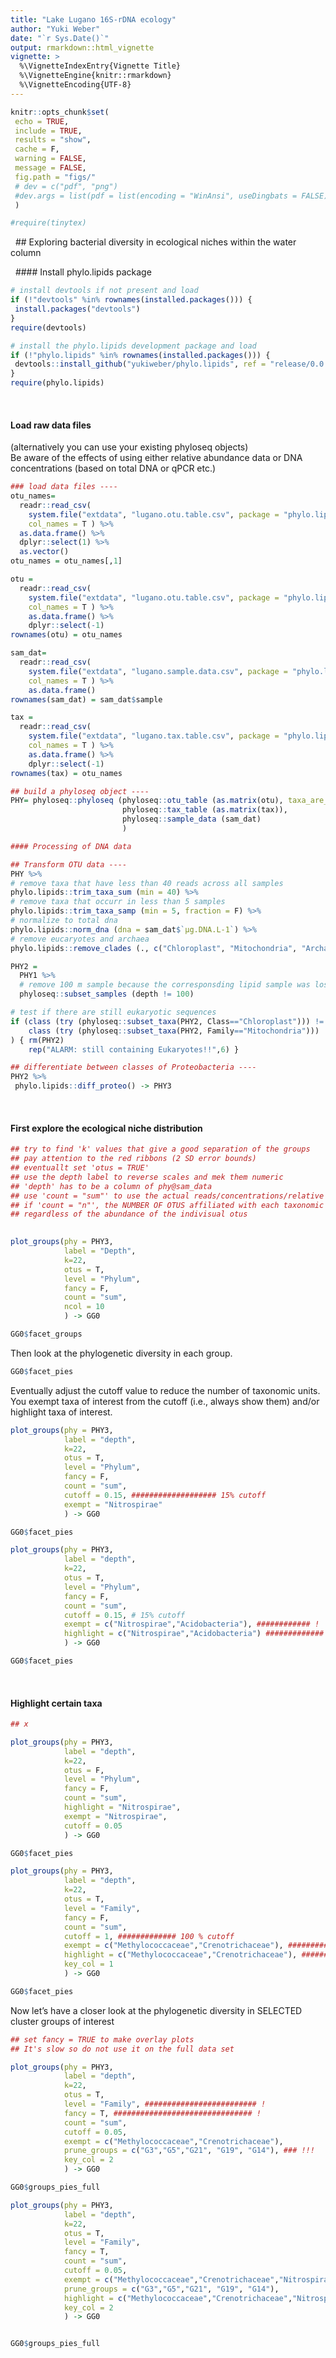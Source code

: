 ```yaml
---
title: "Lake Lugano 16S-rDNA ecology"
author: "Yuki Weber"
date: "`r Sys.Date()`"
output: rmarkdown::html_vignette
vignette: >
  %\VignetteIndexEntry{Vignette Title}
  %\VignetteEngine{knitr::rmarkdown}
  %\VignetteEncoding{UTF-8}
---
```



```r
knitr::opts_chunk$set(
 echo = TRUE,
 include = TRUE,
 results = "show",
 cache = F,
 warning = FALSE,
 message = FALSE,
 fig.path = "figs/"
 # dev = c("pdf", "png")
 #dev.args = list(pdf = list(encoding = "WinAnsi", useDingbats = FALSE))
 )

#require(tinytex)
```
&nbsp;
## Exploring bacterial diversity in ecological niches within the water column

&nbsp;
#### Install phylo.lipids package
```r
# install devtools if not present and load
if (!"devtools" %in% rownames(installed.packages())) {
 install.packages("devtools")
}
require(devtools)

# install the phylo.lipids development package and load 
if (!"phylo.lipids" %in% rownames(installed.packages())) {
 devtools::install_github("yukiweber/phylo.lipids", ref = "release/0.0.901", build_vignettes = T)
}
require(phylo.lipids)
```

&nbsp;

#### Load raw data files
(alternatively you can use your existing phyloseq objects)  
Be aware of the effects of using either relative abundance data or DNA concentrations 
(based on total DNA or qPCR etc.)

```r
### load data files ----
otu_names=
  readr::read_csv(
    system.file("extdata", "lugano.otu.table.csv", package = "phylo.lipids"),
    col_names = T ) %>% 
  as.data.frame() %>%
  dplyr::select(1) %>%
  as.vector() 
otu_names = otu_names[,1] 

otu =
  readr::read_csv(
    system.file("extdata", "lugano.otu.table.csv", package = "phylo.lipids"),
    col_names = T ) %>%
    as.data.frame() %>%
    dplyr::select(-1)
rownames(otu) = otu_names

sam_dat=
  readr::read_csv(
    system.file("extdata", "lugano.sample.data.csv", package = "phylo.lipids"),
    col_names = T ) %>% 
    as.data.frame()
rownames(sam_dat) = sam_dat$sample

tax = 
  readr::read_csv(
    system.file("extdata", "lugano.tax.table.csv", package = "phylo.lipids"),
    col_names = T ) %>%
    as.data.frame() %>%
    dplyr::select(-1)
rownames(tax) = otu_names

## build a phyloseq object ----
PHY= phyloseq::phyloseq (phyloseq::otu_table (as.matrix(otu), taxa_are_rows = TRUE),
                         phyloseq::tax_table (as.matrix(tax)),
                         phyloseq::sample_data (sam_dat)
                         )

#### Processing of DNA data

## Transform OTU data ----
PHY %>%
# remove taxa that have less than 40 reads across all samples
phylo.lipids::trim_taxa_sum (min = 40) %>% 
# remove taxa that occurr in less than 5 samples
phylo.lipids::trim_taxa_samp (min = 5, fraction = F) %>%
# normalize to total dna
phylo.lipids::norm_dna (dna = sam_dat$`µg.DNA.L-1`) %>%
# remove eucaryotes and archaea
phylo.lipids::remove_clades (., c("Chloroplast", "Mitochondria", "Archaea")) -> PHY1

PHY2 = 
  PHY1 %>%
  # remove 100 m sample because the corresponsding lipid sample was lost
  phyloseq::subset_samples (depth != 100)

# test if there are still eukaryotic sequences
if (class (try (phyloseq::subset_taxa(PHY2, Class=="Chloroplast"))) != "try-error" | 
    class (try (phyloseq::subset_taxa(PHY2, Family=="Mitochondria"))) != "try-error"
) { rm(PHY2)
    rep("ALARM: still containing Eukaryotes!!",6) }

## differentiate between classes of Proteobacteria ----
PHY2 %>%
 phylo.lipids::diff_proteo() -> PHY3
```

&nbsp;

#### First explore the ecological niche distribution
```r

## try to find 'k' values that give a good separation of the groups 
## pay attention to the red ribbons (2 SD error bounds)
## eventuallt set 'otus = TRUE'
## use the depth label to reverse scales and mek them numeric
## 'depth' has to be a column of phy@sam_data
## use 'count = "sum"' to use the actual reads/concentrations/relative abundance values
## if 'count = "n"', the NUMBER OF OTUS affiliated with each taxonomic group (e.g. Phylum) will be used,
## regardless of the abundance of the indivisual otus
 

plot_groups(phy = PHY3,
            label = "Depth",
            k=22,
            otus = T,
            level = "Phylum",
            fancy = F,
            count = "sum",
            ncol = 10
            ) -> GG0

GG0$facet_groups

```

Then look at the phylogenetic diversity in each group. 

```r
GG0$facet_pies
```

Eventually adjust the cutoff value to reduce the number of taxonomic units.  
You exempt taxa of interest from the cutoff (i.e., always show them) and/or highlight taxa of interest.

```r

plot_groups(phy = PHY3,
            label = "depth",
            k=22,
            otus = T,
            level = "Phylum",
            fancy = F,
            count = "sum",
            cutoff = 0.15, ################### 15% cutoff
            exempt = "Nitrospirae"
            ) -> GG0

GG0$facet_pies

plot_groups(phy = PHY3,
            label = "depth",
            k=22,
            otus = T,
            level = "Phylum",
            fancy = F,
            count = "sum",
            cutoff = 0.15, # 15% cutoff
            exempt = c("Nitrospirae","Acidobacteria"), ############ !
            highlight = c("Nitrospirae","Acidobacteria") ############# !
            ) -> GG0

GG0$facet_pies


```

&nbsp;

#### Highlight certain taxa
```r
## x

plot_groups(phy = PHY3,
            label = "depth",
            k=22,
            otus = F,
            level = "Phylum",
            fancy = F,
            count = "sum",
            highlight = "Nitrospirae",
            exempt = "Nitrospirae",
            cutoff = 0.05
            ) -> GG0

GG0$facet_pies

plot_groups(phy = PHY3,
            label = "depth",
            k=22,
            otus = T,
            level = "Family",
            fancy = F,
            count = "sum",
            cutoff = 1, ############# 100 % cutoff
            exempt = c("Methylococcaceae","Crenotrichaceae"), ############ !
            highlight = c("Methylococcaceae","Crenotrichaceae"), ############# !
            key_col = 1
            ) -> GG0

GG0$facet_pies

```


Now let's have a closer look at the phylogenetic diversity in SELECTED cluster groups of interest

```r

## set fancy = TRUE to make overlay plots
## It's slow so do not use it on the full data set

plot_groups(phy = PHY3,
            label = "depth",
            k=22,
            otus = T,
            level = "Family", ######################### !
            fancy = T, ############################### !
            count = "sum",
            cutoff = 0.05, 
            exempt = c("Methylococcaceae","Crenotrichaceae"),
            prune_groups = c("G3","G5","G21", "G19", "G14"), ### !!!
            key_col = 2
            ) -> GG0

GG0$groups_pies_full

plot_groups(phy = PHY3,
            label = "depth",
            k=22,
            otus = T,
            level = "Family",
            fancy = T,
            count = "sum",
            cutoff = 0.05, 
            exempt = c("Methylococcaceae","Crenotrichaceae","Nitrospirales Incertae Sedis"),
            prune_groups = c("G3","G5","G21", "G19", "G14"),
            highlight = c("Methylococcaceae","Crenotrichaceae","Nitrospirales Incertae Sedis"),
            key_col = 2
            ) -> GG0


GG0$groups_pies_full


```




